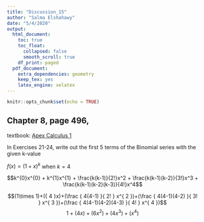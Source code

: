 ```yaml
---
title: "Discussion_15"
author: "Salma Elshahawy"
date: "5/4/2020"
output: 
  html_document:
    toc: true
    toc_float:
      collapsed: false
      smooth_scroll: true
    df_print: paged
  pdf_document:
    extra_dependencies: geometry
    keep_tex: yes
    latex_engine: xelatex
---
```


```r
knitr::opts_chunk$set(echo = TRUE)
```

## Chapter 8, page 496, 
textbook: [Apex Calculus 1]('https://open.umn.edu/opentextbooks/textbooks/198')


In Exercises 21-24, write out the first 5 terms of the Binomial series with the given k-value

$f(x) = (1+x)^{k}$  when $k = 4$

$$k^{0}x^{0} + k^{1}x^{1} + \frac{k(k-1)}{2!}x^2 + \frac{k(k-1)(k-2)}{3!}x^3 + \frac{k(k-1)(k-2)(k-3)}{4!}x^4$$

$$(1\times 1)+({ 4 }x)+(\frac { 4(4-1) }{ 2! } x^{ 2 })+(\frac { 4(4-1)(4-2) }{ 3! } x^{ 3 })+(\frac { 4(4-1)(4-2)(4-3) }{ 4! } x^{ 4 })$$
$$1+({ 4 }x)+(6x^{ 2 })+(4x^{ 3 })+(x^{ 4 })$$




